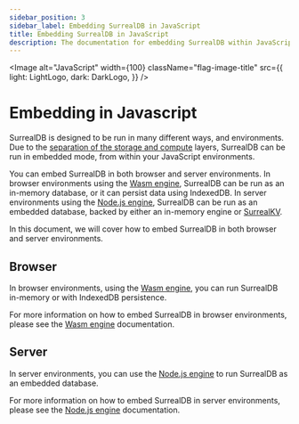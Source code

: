 ---
sidebar_position: 3
sidebar_label: Embedding SurrealDB in JavaScript
title: Embedding SurrealDB in JavaScript
description: The documentation for embedding SurrealDB within JavaScript has not yet been released.
---


<Image
    alt="JavaScript"
    width={100}
    className="flag-image-title"
    src={{
        light: LightLogo,
        dark: DarkLogo,
    }}
/>

# Embedding in Javascript

SurrealDB is designed to be run in many different ways, and environments. Due to the [separation of the storage and compute](/docs/surrealdb/introduction/architecture) layers, SurrealDB can be run in embedded mode, from within your JavaScript environments. 

You can embed SurrealDB in both browser and server environments. In browser environments using the [Wasm engine](/docs/sdk/javascript/engines/wasm), SurrealDB can be run as an in-memory database, or it can persist data using IndexedDB. In server environments using the [Node.js engine](/docs/sdk/javascript/engines/node), SurrealDB can be run as an embedded database, backed by either an in-memory engine or [SurrealKV](/docs/surrealkv).

In this document, we will cover how to embed SurrealDB in both browser and server environments.

## Browser
In browser environments, using the [Wasm engine](/docs/sdk/javascript/engines/wasm), you can run SurrealDB in-memory or with IndexedDB persistence.

For more information on how to embed SurrealDB in browser environments, please see the [Wasm engine](/docs/sdk/javascript/engines/wasm) documentation.

## Server

In server environments, you can use the [Node.js engine](/docs/sdk/javascript/engines/node) to run SurrealDB as an embedded database. 

For more information on how to embed SurrealDB in server environments, please see the [Node.js engine](/docs/sdk/javascript/engines/node) documentation.
